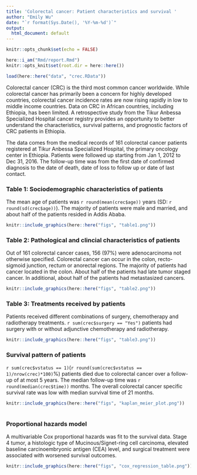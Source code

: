 ```yaml
---
title: 'Colorectal cancer: Patient characteristics and survival '
author: "Emily Wu"
date: "`r format(Sys.Date(), '%Y-%m-%d')`"
output:
  html_document: default
---
```


```r
knitr::opts_chunk$set(echo = FALSE)

here::i_am("Rmd/report.Rmd")
knitr::opts_knit$set(root.dir = here::here())
```


```r
load(here::here("data", "crec.RData"))
```

Colorectal cancer (CRC) is the third most common cancer worldwide. While colorectal cancer has primarily been a concern for highly developed countries, colorectal cancer incidence rates are now rising rapidly in low to middle income countries. 
Data on CRC in African countries, including Ethiopia, has been limited. A retrospective study from the Tikur Anbessa Specialized Hospital cancer registry provides an opportunity to better understand the characteristics, survival patterns, and prognostic factors of CRC patients in Ethiopia. 

The data comes from the medical records of 161 colorectal cancer patients registered at Tikur Anbessa Specialized Hospital, the primary oncology center in Ethiopia. Patients were followed up starting from Jan 1, 2012 to Dec 31, 2016. The follow-up time was from the first date of confirmed diagnosis to the date of death, date of loss to follow up or date of last contact.

### Table 1: Sociodemographic characteristics of patients
The mean age of patients was `r round(mean(crec$age))` years (SD: `r round(sd(crec$age))`). The majority of patients were male and married, and about half of the patients resided in Addis Ababa. 

```r
knitr::include_graphics(here::here("figs", "table1.png"))
```

### Table 2: Pathological and clincial characteristics of patients
Out of 161 colorectal cancer cases, 156 (97%) were adenocarcinoma not otherwise specified. Colorectal cancer can occur in the colon, recto-sigmoid junction, rectum or anorectal regions. The majority of patients had cancer located in the colon. About half of the patients had late tumor staged cancer. In additional, about half of the patients had metastasized cancers. 

```r
knitr::include_graphics(here::here("figs", "table2.png"))
```

### Table 3: Treatments received by patients
Patients received different combinations of surgery, chemotherapy and radiotherapy treatments. `r sum(crec$surgery == "Yes")` patients had surgery with or without adjunctive chemotherapy and radiotherapy. 

```r
knitr::include_graphics(here::here("figs", "table3.png"))
```


### Survival pattern of patients
`r sum(crec$vstatus == 1)`(`r round(sum(crec$vstatus == 1)/nrow(crec)*100)`%) patients died due to colorectal cancer over a follow-up of at most 5 years. The median follow-up time was `r round(median(crec$time))` months. The overall colorectal cancer specific survival rate was low with median survival time of 21 months.  

```r
knitr::include_graphics(here::here("figs", "kaplan_meier_plot.png"))
  
```

### Proportional hazards model
A multivariable Cox proportional hazards was fit to the survival data. Stage 4 tumor, a histologic type of Mucinous/Signet-ring cell carcinoma, elevated baseline carcinoembryonic antigen (CEA) level, and surgical treatment were associated with worsened survival outcomes. 

```r
knitr::include_graphics(here::here("figs", "cox_regression_table.png"))
```
